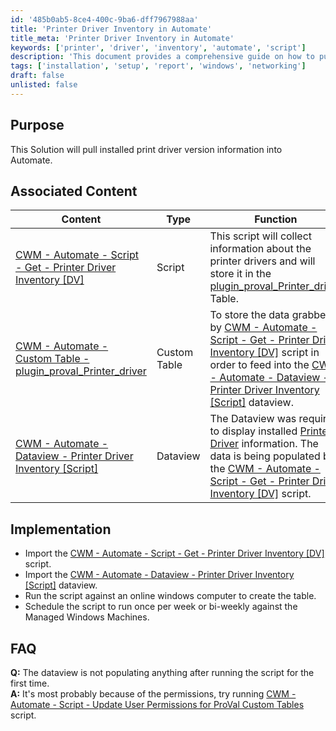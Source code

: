 ```yaml
---
id: '485b0ab5-8ce4-400c-9ba6-dff7967988aa'
title: 'Printer Driver Inventory in Automate'
title_meta: 'Printer Driver Inventory in Automate'
keywords: ['printer', 'driver', 'inventory', 'automate', 'script']
description: 'This document provides a comprehensive guide on how to pull installed print driver version information into ConnectWise Automate. It includes associated scripts, custom tables, and dataviews necessary for effective implementation and troubleshooting.'
tags: ['installation', 'setup', 'report', 'windows', 'networking']
draft: false
unlisted: false
---
```

## Purpose

This Solution will pull installed print driver version information into Automate.

## Associated Content

| Content                                                                                       | Type         | Function                                                                                                                                                                                                                     |
|-----------------------------------------------------------------------------------------------|--------------|------------------------------------------------------------------------------------------------------------------------------------------------------------------------------------------------------------------------------|
| [CWM - Automate - Script - Get - Printer Driver Inventory [DV]](https://proval.itglue.com/DOC-5078775-10854806) | Script       | This script will collect information about the printer drivers and will store it in the [plugin_proval_Printer_driver](https://proval.itglue.com/DOC-5078775-10854819) Table.                                                 |
| [CWM - Automate - Custom Table - plugin_proval_Printer_driver](https://proval.itglue.com/DOC-5078775-10854819) | Custom Table | To store the data grabbed by [CWM - Automate - Script - Get - Printer Driver Inventory [DV]](https://proval.itglue.com/DOC-5078775-10854806) script in order to feed into the [CWM - Automate - Dataview - Printer Driver Inventory [Script]](https://proval.itglue.com/DOC-5078775-10854809) dataview. |
| [CWM - Automate - Dataview - Printer Driver Inventory [Script]](https://proval.itglue.com/DOC-5078775-10854809) | Dataview     | The Dataview was required to display installed [Printer Driver](https://www.technipages.com/definition/printer-driver) information. The data is being populated by the [CWM - Automate - Script - Get - Printer Driver Inventory [DV]](https://proval.itglue.com/DOC-5078775-10854806) script. |

## Implementation

- Import the [CWM - Automate - Script - Get - Printer Driver Inventory [DV]](https://proval.itglue.com/DOC-5078775-10854806) script.
- Import the [CWM - Automate - Dataview - Printer Driver Inventory [Script]](https://proval.itglue.com/DOC-5078775-10854809) dataview.
- Run the script against an online windows computer to create the table.
- Schedule the script to run once per week or bi-weekly against the Managed Windows Machines.

## FAQ

**Q:** The dataview is not populating anything after running the script for the first time.  
**A:** It's most probably because of the permissions, try running [CWM - Automate - Script - Update User Permissions for ProVal Custom Tables](https://proval.itglue.com/DOC-5078775-8056027) script.











